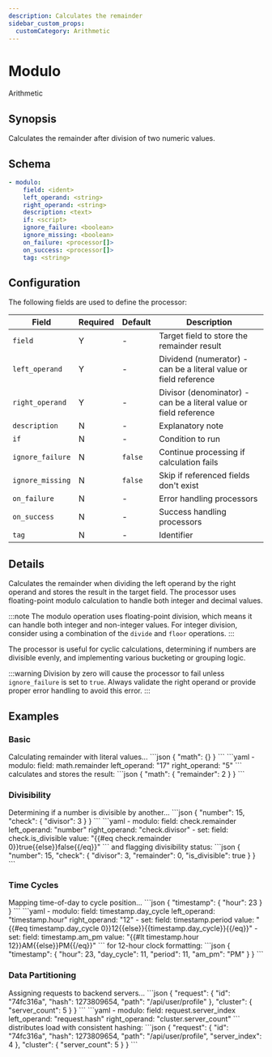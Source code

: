 ```yaml
---
description: Calculates the remainder
sidebar_custom_props:
  customCategory: Arithmetic
---
```


# Modulo

<span className="theme-doc-version-badge badge badge--primary">Arithmetic</span>

## Synopsis

Calculates the remainder after division of two numeric values.

## Schema

```yaml {2-4}
- modulo:
    field: <ident>
    left_operand: <string>
    right_operand: <string>
    description: <text>
    if: <script>
    ignore_failure: <boolean>
    ignore_missing: <boolean>
    on_failure: <processor[]>
    on_success: <processor[]>
    tag: <string>
```

## Configuration

The following fields are used to define the processor:

|Field|Required|Default|Description|
|---|---|---|---|
|`field`|Y|-|Target field to store the remainder result|
|`left_operand`|Y|-|Dividend (numerator) - can be a literal value or field reference|
|`right_operand`|Y|-|Divisor (denominator) - can be a literal value or field reference|
|`description`|N|-|Explanatory note|
|`if`|N|-|Condition to run|
|`ignore_failure`|N|`false`|Continue processing if calculation fails|
|`ignore_missing`|N|`false`|Skip if referenced fields don't exist|
|`on_failure`|N|-|Error handling processors|
|`on_success`|N|-|Success handling processors|
|`tag`|N|-|Identifier|

## Details

Calculates the remainder when dividing the left operand by the right operand and stores the result in the target field. The processor uses floating-point modulo calculation to handle both integer and decimal values.

:::note
The modulo operation uses floating-point division, which means it can handle both integer and non-integer values. For integer division, consider using a combination of the `divide` and `floor` operations.
:::

The processor is useful for cyclic calculations, determining if numbers are divisible evenly, and implementing various bucketing or grouping logic.

:::warning
Division by zero will cause the processor to fail unless `ignore_failure` is set to `true`. Always validate the right operand or provide proper error handling to avoid this error.
:::

## Examples

### Basic

<ExampleGrid>
  <CommentCol>
    Calculating remainder with literal values...
  </CommentCol>
  <CodeCol>
    ```json
    {
      "math": {}
    }
    ```
    ```yaml
    - modulo:
        field: math.remainder
        left_operand: "17"
        right_operand: "5"
    ```
  </CodeCol>
  <CommentCol>
    calculates and stores the result:
  </CommentCol>
  <CodeCol>
    ```json
    {
      "math": {
        "remainder": 2
      }
    }
    ```
  </CodeCol>
</ExampleGrid>

### Divisibility

<ExampleGrid>
  <CommentCol>
    Determining if a number is divisible by another...
  </CommentCol>
  <CodeCol>
    ```json
    {
      "number": 15,
      "check": {
        "divisor": 3
      }
    }
    ```
    ```yaml
    - modulo:
        field: check.remainder
        left_operand: "number"
        right_operand: "check.divisor"
    - set:
        field: check.is_divisible
        value: "{{#eq check.remainder 0}}true{{else}}false{{/eq}}"
    ```
  </CodeCol>
  <CommentCol>
    and flagging divisibility status:
  </CommentCol>
  <CodeCol>
    ```json
    {
      "number": 15,
      "check": {
        "divisor": 3,
        "remainder": 0,
        "is_divisible": true
      }
    }
    ```
  </CodeCol>
</ExampleGrid>

### Time Cycles

<ExampleGrid>
  <CommentCol>
    Mapping time-of-day to cycle position...
  </CommentCol>
  <CodeCol>
    ```json
    {
      "timestamp": {
        "hour": 23
      }
    }
    ```
    ```yaml
    - modulo:
        field: timestamp.day_cycle
        left_operand: "timestamp.hour"
        right_operand: "12"
    - set:
        field: timestamp.period
        value: "{{#eq timestamp.day_cycle 0}}12{{else}}{{timestamp.day_cycle}}{{/eq}}"
    - set:
        field: timestamp.am_pm
        value: "{{#lt timestamp.hour 12}}AM{{else}}PM{{/eq}}"
    ```
  </CodeCol>
  <CommentCol>
    for 12-hour clock formatting:
  </CommentCol>
  <CodeCol>
    ```json
    {
      "timestamp": {
        "hour": 23,
        "day_cycle": 11,
        "period": 11,
        "am_pm": "PM"
      }
    }
    ```
  </CodeCol>
</ExampleGrid>

### Data Partitioning

<ExampleGrid>
  <CommentCol>
    Assigning requests to backend servers...
  </CommentCol>
  <CodeCol>
    ```json
    {
      "request": {
        "id": "74fc316a",
        "hash": 1273809654,
        "path": "/api/user/profile"
      },
      "cluster": {
        "server_count": 5
      }
    }
    ```
    ```yaml
    - modulo:
        field: request.server_index
        left_operand: "request.hash"
        right_operand: "cluster.server_count"
    ```
  </CodeCol>
  <CommentCol>
    distributes load with consistent hashing:
  </CommentCol>
  <CodeCol>
    ```json
    {
      "request": {
        "id": "74fc316a",
        "hash": 1273809654,
        "path": "/api/user/profile",
        "server_index": 4
      },
      "cluster": {
        "server_count": 5
      }
    }
    ```
  </CodeCol>
</ExampleGrid>
